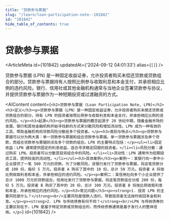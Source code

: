 ```yaml
---
title: "贷款参与票据"
slug: "/learn/loan-participation-note--101842"
id: "101842"
hide_table_of_contents: true
---
```



# 贷款参与票据

<ArticleMeta id={101842} updatedAt={'2024-09-12 04:01:33'} alias={`[]`} />
<div className='border-solid border-b border-t-0 my-4 border-[var(--ifm-color-gray-300)]' />

贷款参与票据 (LPN) 是一种固定收益证券，允许投资者购买未偿还贷款或贷款组合的部分。贷款参与票据持有人按照比例参与收取利息和本金支付，并承担相应比例的违约风险。银行、信用社或其他金融机构通常与当地企业签署贷款参与协议，并提供贷款参与票据作为一种短期投资或过渡融资的方式。

<AIContent content={`<h2>贷款参与票据 (Loan Participation Note, LPN)</h2><h3>定义</h3><p>贷款参与票据（LPN）是一种固定收益证券，允许投资者购买未偿还贷款或贷款组合的部分。持有 LPN 的投资者按照比例参与收取利息和本金支付，并承担相应比例的违约风险。</p><h3>起源</h3><p>贷款参与票据的概念起源于 20 世纪中期，随着金融市场的发展，银行和其他金融机构开始寻找新的方式来分散风险和增加流动性。LPN 成为一种有效的工具，帮助金融机构将贷款风险分散给多个投资者。</p><h3>类别与特点</h3><p>贷款参与票据可以分为两大类：单一贷款参与票据和组合贷款参与票据。单一贷款参与票据涉及单个贷款，而组合贷款参与票据则涉及多个贷款的组合。LPN 的主要特点包括：</p><ul><li>固定收益：LPN 通常提供固定的利息收益，适合寻求稳定回报的投资者。</li><li>风险分散：通过购买 LPN，投资者可以分散其投资组合中的风险。</li><li>流动性：LPN 通常作为短期投资工具，提供较高的流动性。</li></ul><h3>具体案例</h3><p>案例一：某银行向一家中小企业提供了一笔 500 万元的贷款。为了分散风险，该银行发行了贷款参与票据，将这笔贷款分成 100 份，每份 5 万元。投资者 A 购买了其中的 10 份，总计 50 万元。投资者 A 将按比例收取利息和本金，并承担相应的违约风险。</p><p>案例二：某信用社向多个小企业提供了总计 1000 万元的贷款组合。信用社发行了贷款参与票据，将这笔贷款组合分成 200 份，每份 5 万元。投资者 B 购买了其中的 20 份，总计 100 万元。投资者 B 将按比例收取利息和本金，并承担相应的违约风险。</p><h3>常见问题</h3><p><strong>1. 投资 LPN 的主要风险是什么？</strong><br/>主要风险是借款人违约，导致投资者无法按时收回本金和利息。</p><p><strong>2. LPN 与传统债券有何不同？</strong><br/>LPN 与传统债券的主要区别在于，LPN 是基于特定贷款或贷款组合的，而传统债券通常是基于发行人的整体信用。</p>`} id={101842} />
